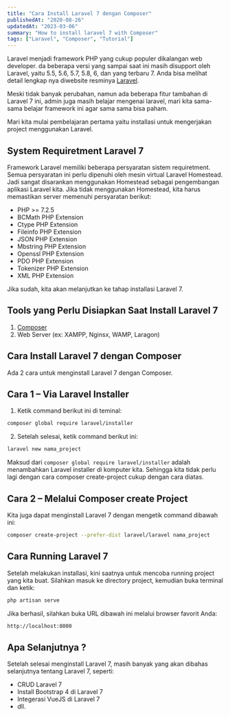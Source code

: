 ```yaml
---
title: "Cara Install Laravel 7 dengan Composer"
publishedAt: "2020-08-26"
updatedAt: "2023-03-06"
summary: "How to install laravel 7 with Composer"
tags: ["Laravel", "Composer", "Tutorial"]
---
```


Laravel menjadi framework PHP yang cukup populer dikalangan web developer. da beberapa versi yang sampai saat ini masih disupport oleh Laravel, yaitu 5.5, 5.6, 5.7, 5.8, 6, dan yang terbaru 7. Anda bisa melihat detail lengkap nya diwebsite resminya [Laravel](https://laravel.com).

Meski tidak banyak perubahan, namun ada beberapa fitur tambahan di Laravel 7 ini, admin juga masih belajar mengenai laravel, mari kita sama-sama belajar framework ini agar sama sama bisa paham.

Mari kita mulai pembelajaran pertama yaitu installasi untuk mengerjakan project menggunakan Laravel.

## System Requiretment Laravel 7

Framework Laravel memiliki beberapa persyaratan sistem requiretment. Semua persyaratan ini perlu dipenuhi oleh mesin virtual Laravel Homestead. Jadi sangat disarankan menggunakan Homestead sebagai pengembangan aplikasi Laravel kita. Jika tidak menggunakan Homestead, kita harus memastikan server memenuhi persyaratan berikut:

- PHP >= 7.2.5
- BCMath PHP Extension
- Ctype PHP Extension
- Fileinfo PHP Extension
- JSON PHP Extension
- Mbstring PHP Extension
- Openssl PHP Extension
- PDO PHP Extension
- Tokenizer PHP Extension
- XML PHP Extension

Jika sudah, kita akan melanjutkan ke tahap installasi Laravel 7.

## Tools yang Perlu Disiapkan Saat Install Laravel 7

1. [Composer](https://getcomposer.org/download/)
2. Web Server (ex: XAMPP, Nginsx, WAMP, Laragon)

## Cara Install Laravel 7 dengan Composer

Ada 2 cara untuk menginstall Laravel 7 dengan Composer.

## Cara 1 – Via Laravel Installer

1. Ketik command berikut ini di teminal:

```sh
composer global require laravel/installer
```

2. Setelah selesai, ketik command berikut ini:

```sh
laravel new nama_project
```

Maksud dari `composer global require laravel/installer` adalah menambahkan Laravel installer di komputer kita. Sehingga kita tidak perlu lagi dengan cara composer create-project cukup dengan cara diatas.

## Cara 2 – Melalui Composer create Project

Kita juga dapat menginstall Laravel 7 dengan mengetik command dibawah ini:

```sh
composer create-project --prefer-dist laravel/laravel nama_project
```

## Cara Running Laravel 7

Setelah melakukan installasi, kini saatnya untuk mencoba running project yang kita buat. Silahkan masuk ke directory project, kemudian buka terminal dan ketik:

```sh
php artisan serve
```

Jika berhasil, silahkan buka URL dibawah ini melalui browser favorit Anda:

```sh
http://localhost:8000
```

## Apa Selanjutnya ?

Setelah selesai menginstall Laravel 7, masih banyak yang akan dibahas selanjutnya tentang Laravel 7, seperti:

- CRUD Laravel 7
- Install Bootstrap 4 di Laravel 7
- Integerasi VueJS di Laravel 7
- dll.
